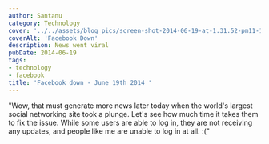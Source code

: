 ```yaml
---
author: Santanu
category: Technology
cover: '../../assets/blog_pics/screen-shot-2014-06-19-at-1.31.52-pm11-1280x720.png'
coverAlt: 'Facebook Down'
description: News went viral
pubDate: 2014-06-19
tags:
- technology
- facebook
title: 'Facebook down - June 19th 2014 '
---
```

"Wow, that must generate more news later today when the world's largest social networking site took a plunge. Let's see how much time it takes them to fix the issue. While some users are able to log in, they are not receiving any updates, and people like me are unable to log in at all. :("